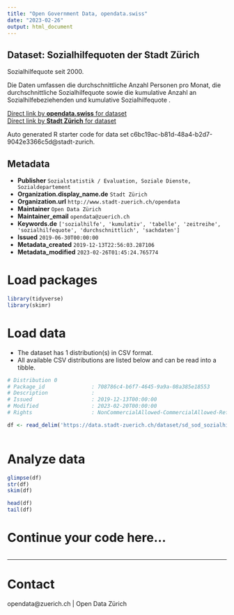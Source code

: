 ```yaml
---
title: "Open Government Data, opendata.swiss"
date: "2023-02-26"
output: html_document
---
```


## Dataset: Sozialhilfequoten der Stadt Zürich

 Sozialhilfequote seit 2000. 

Die Daten umfassen die durchschnittliche Anzahl Personen pro Monat, die durchschnittliche Sozialhilfequote sowie die kumulative Anzahl an Sozialhilfebeziehenden und kumulative Sozialhilfequote .

[Direct link by **opendata.swiss** for dataset](https://opendata.swiss/de/dataset/sozialhilfequoten-der-stadt-zurich)<br>
[Direct link by **Stadt Zürich** for dataset](https://data.stadt-zuerich.ch/dataset/sd_sod_sozialhilfequote)

Auto generated R starter code for data set c6bc19ac-b81d-48a4-b2d7-9042e3366c5d@stadt-zurich.

## Metadata

- **Publisher** `Sozialstatistik / Evaluation, Soziale Dienste, Sozialdepartement`
- **Organization.display_name.de** `Stadt Zürich`
- **Organization.url** `http://www.stadt-zuerich.ch/opendata`
- **Maintainer** `Open Data Zürich`
- **Maintainer_email** `opendata@zuerich.ch`
- **Keywords.de** `['sozialhilfe', 'kumulativ', 'tabelle', 'zeitreihe', 'sozialhilfequote', 'durchschnittlich', 'sachdaten']`
- **Issued** `2019-06-30T00:00:00`
- **Metadata_created** `2019-12-13T22:56:03.287106`
- **Metadata_modified** `2023-02-26T01:45:24.765774`


# Load packages

```r

library(tidyverse)
library(skimr)

```

# Load data

-   The dataset has 1 distribution(s) in CSV format.
-   All available CSV distributions are listed below and can be read into a tibble.

```r

# Distribution 0
# Package_id               : 708786c4-b6f7-4645-9a9a-08a385e18553
# Description              : 
# Issued                   : 2019-12-13T00:00:00
# Modified                 : 2023-02-20T00:00:00
# Rights                   : NonCommercialAllowed-CommercialAllowed-ReferenceNotRequired

df <- read_delim('https://data.stadt-zuerich.ch/dataset/sd_sod_sozialhilfequote/download/sd_sod_sozialhilfequote.csv')



```

# Analyze data

```r

glimpse(df)
str(df)
skim(df)

head(df)
tail(df)

```

# Continue your code here...

```r

```

------------------------------------------------------------------------

# Contact

opendata@zuerich.ch | Open Data Zürich
